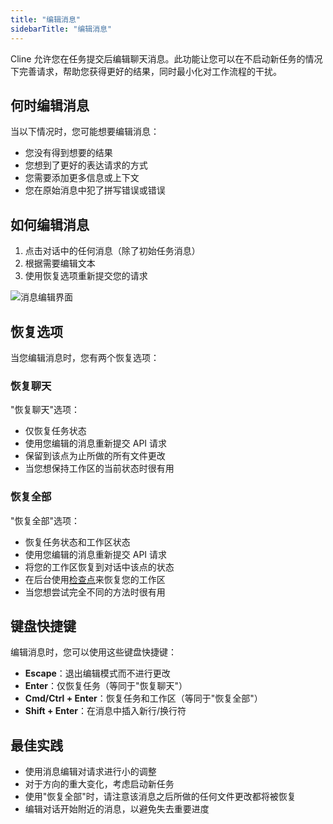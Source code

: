 ```yaml
---
title: "编辑消息"
sidebarTitle: "编辑消息"
---
```


Cline 允许您在任务提交后编辑聊天消息。此功能让您可以在不启动新任务的情况下完善请求，帮助您获得更好的结果，同时最小化对工作流程的干扰。

## 何时编辑消息

当以下情况时，您可能想要编辑消息：

-   您没有得到想要的结果
-   您想到了更好的表达请求的方式
-   您需要添加更多信息或上下文
-   您在原始消息中犯了拼写错误或错误

## 如何编辑消息

1. 点击对话中的任何消息（除了初始任务消息）
2. 根据需要编辑文本
3. 使用恢复选项重新提交您的请求

<Frame>
	<img
		src="https://storage.googleapis.com/cline_public_images/docs/assets/message-editing.png"
		alt="消息编辑界面"
	/>
</Frame>

## 恢复选项

当您编辑消息时，您有两个恢复选项：

### 恢复聊天

"恢复聊天"选项：

-   仅恢复任务状态
-   使用您编辑的消息重新提交 API 请求
-   保留到该点为止所做的所有文件更改
-   当您想保持工作区的当前状态时很有用

### 恢复全部

"恢复全部"选项：

-   恢复任务状态和工作区状态
-   使用您编辑的消息重新提交 API 请求
-   将您的工作区恢复到对话中该点的状态
-   在后台使用[检查点](/features/checkpoints)来恢复您的工作区
-   当您想尝试完全不同的方法时很有用

## 键盘快捷键

编辑消息时，您可以使用这些键盘快捷键：

-   **Escape**：退出编辑模式而不进行更改
-   **Enter**：仅恢复任务（等同于"恢复聊天"）
-   **Cmd/Ctrl + Enter**：恢复任务和工作区（等同于"恢复全部"）
-   **Shift + Enter**：在消息中插入新行/换行符

## 最佳实践

-   使用消息编辑对请求进行小的调整
-   对于方向的重大变化，考虑启动新任务
-   使用"恢复全部"时，请注意该消息之后所做的任何文件更改都将被恢复
-   编辑对话开始附近的消息，以避免失去重要进度
